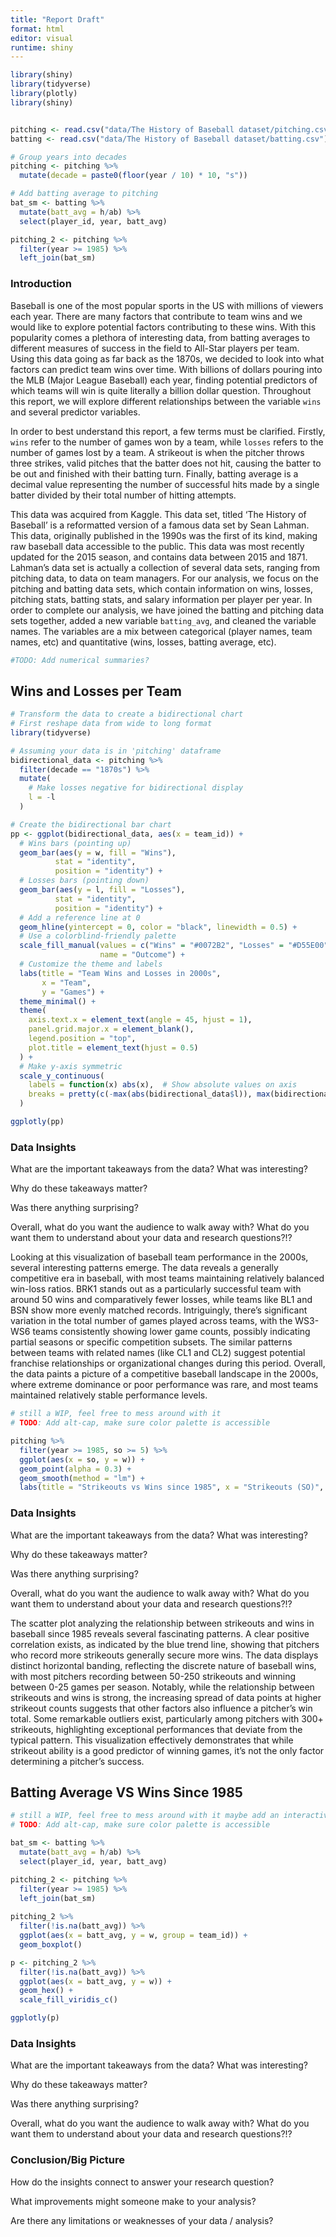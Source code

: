 ```yaml
---
title: "Report Draft"
format: html
editor: visual
runtime: shiny
---
```


```r
library(shiny)
library(tidyverse)
library(plotly)
library(shiny)


pitching <- read.csv("data/The History of Baseball dataset/pitching.csv")
batting <- read.csv("data/The History of Baseball dataset/batting.csv")

# Group years into decades
pitching <- pitching %>%
  mutate(decade = paste0(floor(year / 10) * 10, "s"))

# Add batting average to pitching
bat_sm <- batting %>% 
  mutate(batt_avg = h/ab) %>% 
  select(player_id, year, batt_avg)

pitching_2 <- pitching %>% 
  filter(year >= 1985) %>% 
  left_join(bat_sm)
```

### Introduction

Baseball is one of the most popular sports in the US with millions of viewers each year. There are many factors that contribute to team wins and we would like to explore potential factors contributing to these wins. With this popularity comes a plethora of interesting data, from batting averages to different measures of success in the field to All-Star players per team. Using this data going as far back as the 1870s, we decided to look into what factors can predict team wins over time. With billions of dollars pouring into the MLB (Major League Baseball) each year, finding potential predictors of which teams will win is quite literally a billion dollar question. Throughout this report, we will explore different relationships between the variable `wins` and several predictor variables.

In order to best understand this report, a few terms must be clarified. Firstly, `wins` refer to the number of games won by a team, while `losses` refers to the number of games lost by a team. A strikeout is when the pitcher throws three strikes, valid pitches that the batter does not hit, causing the batter to be out and finished with their batting turn. Finally, batting average is a decimal value representing the number of successful hits made by a single batter divided by their total number of hitting attempts.

This data was acquired from Kaggle. This data set, titled 'The History of Baseball' is a reformatted version of a famous data set by Sean Lahman. This data, originally published in the 1990s was the first of its kind, making raw baseball data accessible to the public. This data was most recently updated for the 2015 season, and contains data between 2015 and 1871. Lahman's data set is actually a collection of several data sets, ranging from pitching data, to data on team managers. For our analysis, we focus on the pitching and batting data sets, which contain information on wins, losses, pitching stats, batting stats, and salary information per player per year. In order to complete our analysis, we have joined the batting and pitching data sets together, added a new variable `batting_avg`, and cleaned the variable names. The variables are a mix between categorical (player names, team names, etc) and quantitative (wins, losses, batting average, etc).

```r
#TODO: Add numerical summaries?
```

## Wins and Losses per Team

```r
# Transform the data to create a bidirectional chart
# First reshape data from wide to long format
library(tidyverse)

# Assuming your data is in 'pitching' dataframe
bidirectional_data <- pitching %>%
  filter(decade == "1870s") %>%
  mutate(
    # Make losses negative for bidirectional display
    l = -l
  )

# Create the bidirectional bar chart
pp <- ggplot(bidirectional_data, aes(x = team_id)) +
  # Wins bars (pointing up)
  geom_bar(aes(y = w, fill = "Wins"), 
          stat = "identity", 
          position = "identity") +
  # Losses bars (pointing down)
  geom_bar(aes(y = l, fill = "Losses"), 
          stat = "identity", 
          position = "identity") +
  # Add a reference line at 0
  geom_hline(yintercept = 0, color = "black", linewidth = 0.5) +
  # Use a colorblind-friendly palette
  scale_fill_manual(values = c("Wins" = "#0072B2", "Losses" = "#D55E00"),
                    name = "Outcome") +
  # Customize the theme and labels
  labs(title = "Team Wins and Losses in 2000s",
       x = "Team",
       y = "Games") +
  theme_minimal() +
  theme(
    axis.text.x = element_text(angle = 45, hjust = 1),
    panel.grid.major.x = element_blank(),
    legend.position = "top",
    plot.title = element_text(hjust = 0.5)
  ) +
  # Make y-axis symmetric
  scale_y_continuous(
    labels = function(x) abs(x),  # Show absolute values on axis
    breaks = pretty(c(-max(abs(bidirectional_data$l)), max(bidirectional_data$w)))
  )

ggplotly(pp)
```

### Data Insights

What are the important takeaways from the data? What was interesting?

Why do these takeaways matter?

Was there anything surprising?

Overall, what do you want the audience to walk away with? What do you want them to understand about your data and research questions?!?

Looking at this visualization of baseball team performance in the 2000s, several interesting patterns emerge. The data reveals a generally competitive era in baseball, with most teams maintaining relatively balanced win-loss ratios. BRK1 stands out as a particularly successful team with around 50 wins and comparatively fewer losses, while teams like BL1 and BSN show more evenly matched records. Intriguingly, there's significant variation in the total number of games played across teams, with the WS3-WS6 teams consistently showing lower game counts, possibly indicating partial seasons or specific competition subsets. The similar patterns between teams with related names (like CL1 and CL2) suggest potential franchise relationships or organizational changes during this period. Overall, the data paints a picture of a competitive baseball landscape in the 2000s, where extreme dominance or poor performance was rare, and most teams maintained relatively stable performance levels.

```r
# still a WIP, feel free to mess around with it
# TODO: Add alt-cap, make sure color palette is accessible

pitching %>% 
  filter(year >= 1985, so >= 5) %>% 
  ggplot(aes(x = so, y = w)) +
  geom_point(alpha = 0.3) +
  geom_smooth(method = "lm") +
  labs(title = "Strikeouts vs Wins since 1985", x = "Strikeouts (SO)", y = "Wins (W)")
```



### Data Insights

What are the important takeaways from the data? What was interesting?

Why do these takeaways matter?

Was there anything surprising?

Overall, what do you want the audience to walk away with? What do you want them to understand about your data and research questions?!?

The scatter plot analyzing the relationship between strikeouts and wins in baseball since 1985 reveals several fascinating patterns. A clear positive correlation exists, as indicated by the blue trend line, showing that pitchers who record more strikeouts generally secure more wins. The data displays distinct horizontal banding, reflecting the discrete nature of baseball wins, with most pitchers recording between 50-250 strikeouts and winning between 0-25 games per season. Notably, while the relationship between strikeouts and wins is strong, the increasing spread of data points at higher strikeout counts suggests that other factors also influence a pitcher's win total. Some remarkable outliers exist, particularly among pitchers with 300+ strikeouts, highlighting exceptional performances that deviate from the typical pattern. This visualization effectively demonstrates that while strikeout ability is a good predictor of winning games, it's not the only factor determining a pitcher's success.

## Batting Average VS Wins Since 1985

```r
# still a WIP, feel free to mess around with it maybe add an interactive team selector?
# TODO: Add alt-cap, make sure color palette is accessible

bat_sm <- batting %>% 
  mutate(batt_avg = h/ab) %>% 
  select(player_id, year, batt_avg)

pitching_2 <- pitching %>% 
  filter(year >= 1985) %>% 
  left_join(bat_sm)
  
pitching_2 %>% 
  filter(!is.na(batt_avg)) %>% 
  ggplot(aes(x = batt_avg, y = w, group = team_id)) +
  geom_boxplot()
```

```r
p <- pitching_2 %>% 
  filter(!is.na(batt_avg)) %>% 
  ggplot(aes(x = batt_avg, y = w)) +
  geom_hex() +
  scale_fill_viridis_c()

ggplotly(p)
```


### Data Insights

What are the important takeaways from the data? What was interesting?

Why do these takeaways matter?

Was there anything surprising?

Overall, what do you want the audience to walk away with? What do you want them to understand about your data and research questions?!?

### Conclusion/Big Picture

How do the insights connect to answer your research question?

What improvements might someone make to your analysis?

Are there any limitations or weaknesses of your data / analysis?
